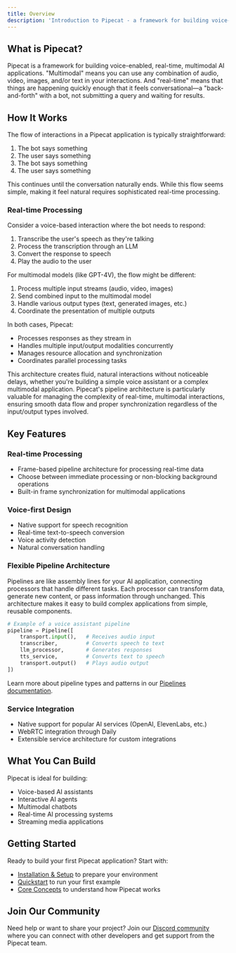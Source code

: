 ```yaml
---
title: Overview
description: 'Introduction to Pipecat - a framework for building voice-enabled, real-time, multimodal AI applications'
---
```


## What is Pipecat?

Pipecat is a framework for building voice-enabled, real-time, multimodal AI applications. "Multimodal" means you can use any combination of audio, video, images, and/or text in your interactions. And "real-time" means that things are happening quickly enough that it feels conversational—a "back-and-forth" with a bot, not submitting a query and waiting for results.

## How It Works

The flow of interactions in a Pipecat application is typically straightforward:

1. The bot says something
2. The user says something
3. The bot says something
4. The user says something

This continues until the conversation naturally ends. While this flow seems simple, making it feel natural requires sophisticated real-time processing.

### Real-time Processing

Consider a voice-based interaction where the bot needs to respond:

1. Transcribe the user's speech as they're talking
2. Process the transcription through an LLM
3. Convert the response to speech
4. Play the audio to the user

For multimodal models (like GPT-4V), the flow might be different:

1. Process multiple input streams (audio, video, images)
2. Send combined input to the multimodal model
3. Handle various output types (text, generated images, etc.)
4. Coordinate the presentation of multiple outputs

In both cases, Pipecat:

- Processes responses as they stream in
- Handles multiple input/output modalities concurrently
- Manages resource allocation and synchronization
- Coordinates parallel processing tasks

This architecture creates fluid, natural interactions without noticeable delays, whether you're building a simple voice assistant or a complex multimodal application. Pipecat's pipeline architecture is particularly valuable for managing the complexity of real-time, multimodal interactions, ensuring smooth data flow and proper synchronization regardless of the input/output types involved.

## Key Features

### Real-time Processing

- Frame-based pipeline architecture for processing real-time data
- Choose between immediate processing or non-blocking background operations
- Built-in frame synchronization for multimodal applications

### Voice-first Design

- Native support for speech recognition
- Real-time text-to-speech conversion
- Voice activity detection
- Natural conversation handling

### Flexible Pipeline Architecture

Pipelines are like assembly lines for your AI application, connecting processors that handle different tasks. Each processor can transform data, generate new content, or pass information through unchanged. This architecture makes it easy to build complex applications from simple, reusable components.

```python
# Example of a voice assistant pipeline
pipeline = Pipeline([
    transport.input(),   # Receives audio input
    transcriber,         # Converts speech to text
    llm_processor,       # Generates responses
    tts_service,         # Converts text to speech
    transport.output()   # Plays audio output
])
```

Learn more about pipeline types and patterns in our [Pipelines documentation](/core-concepts/pipelines).

### Service Integration

- Native support for popular AI services (OpenAI, ElevenLabs, etc.)
- WebRTC integration through Daily
- Extensible service architecture for custom integrations

## What You Can Build

Pipecat is ideal for building:

- Voice-based AI assistants
- Interactive AI agents
- Multimodal chatbots
- Real-time AI processing systems
- Streaming media applications

## Getting Started

Ready to build your first Pipecat application? Start with:

- [Installation & Setup](/getting-started/installation) to prepare your environment
- [Quickstart](/getting-started/quickstart) to run your first example
- [Core Concepts](/core-concepts/overview) to understand how Pipecat works

## Join Our Community

Need help or want to share your project? Join our [Discord community](https://discord.gg/pipecat) where you can connect with other developers and get support from the Pipecat team.
